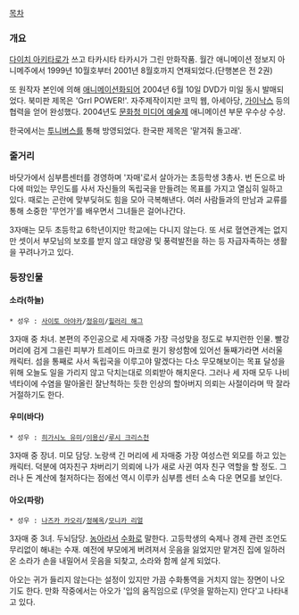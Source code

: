 [[목차]]

=== 개요 ===
[[다이치 아키타로]]가 쓰고 타카시타 타카시가 그린 만화작품. 월간 애니메이션 정보지 아니메주에서 1999년 10월호부터 2001년 8월호까지 연재되었다.(단행본은 전 2권)

또 원작자 본인에 의해 [[애니메이션화]]되어 2004년 6월 10일 DVD가 미일 동시 발매되었다. 북미판 제목은 'Grrl POWER!'. 자주제작이지만 코믹 웹, 아세아당, [[가이낙스]] 등의 협력을 얻어 완성했다. 2004년도 [[문화청 미디어 예술제]] 애니메이션 부문 우수상 수상.

한국에서는 [[투니버스]]를 통해 방영되었다. 한국판 제목은 '맡겨줘 돌고래'.

=== 줄거리 ===
바닷가에서 심부름센터를 경영하며 '자매'로서 살아가는 초등학생 3총사. 번 돈으로 바다에 떠있는 무인도를 사서 자신들의 독립국을 만들려는 목표를 가지고 열심히 일하고 있다. 때로는 곤란에 맞부딪혀도 힘을 모아 극복해낸다. 여러 사람들과의 만남과 교류를 통해 소중한 '무언가'를 배우면서 그녀들은 걸어나간다.

3자매는 모두 초등학교 6학년이지만 학교에는 다니지 않는다. 또 서로 혈연관계는 없지만 셋이서 부모님의 보호를 받지 않고 태양광 및 풍력발전을 하는 등 자급자족하는 생활을 꾸려나가고 있다.

=== 등장인물 ===
==== 소라(하늘) ====
 * 성우 : [[사이토 아야카]]/[[정유미]]/[[힐러리 해그]]

3자매 중 차녀. 본편의 주인공으로 세 자매중 가장 극성맞을 정도로 부지런한 인물. 빨강머리에 검게 그을린 피부가 트레이드 마크로 원기 왕성함에 있어선 둘째가라면 서러울 캐릭터. 섬을 통째로 사서 독립국을 이루고야 말겠다는 다소 무모해보이는 목표 달성을 위해 오늘도 일을 가리지 않고 닥치는대로 의뢰받아 해치운다. 그러나 세 자매 모두 나비 넥타이에 수염을 말아올린 잘난척하는 듯한 인상의 할아버지 의뢰는 사절이라며 딱 잘라 거절하기도 한다.

==== 우미(바다) ====
 * 성우 : [[히가시노 유미]]/[[이용신]]/[[루시 크리스천]]

3자매 중 장녀. 미모 담당. 노랑색 긴 머리에 세 자매중 가장 여성스런 외모를 하고 있는 캐릭터. 덕분에 여자친구 차버리기 의뢰에 나가 새로 사귄 여자 친구 역할을 할 정도. 그러나 돈 계산에 철저하다는 점에선 역시 이루카 심부름 센터 소속 다운 면모를 보인다. 

==== 아오(파랑) ====
 * 성우 : [[나즈카 카오리]]/[[정혜옥]]/[[모니카 리얼]]

3자매 중 3녀. 두뇌담당. [[농아]]라서 [[수화]]로 말한다. 고등학생의 숙제나 경제 관련 조언도 무리없이 해내는 수재. 예전에 부모에게 버려져서 웃음을 잃었지만 맡겨진 집에 일하러 온 소라가 손을 내밀어서 웃음을 되찾고, 소라와 함께 살게 되었다.

아오는 귀가 들리지 않는다는 설정이 있지만 가끔 수화통역을 거치지 않는 장면이 나오기도 한다. 만화 작중에서는 아오가 '입의 움직임으로 (무엇을 말하는지) 안다'고 나타내고 있다.

